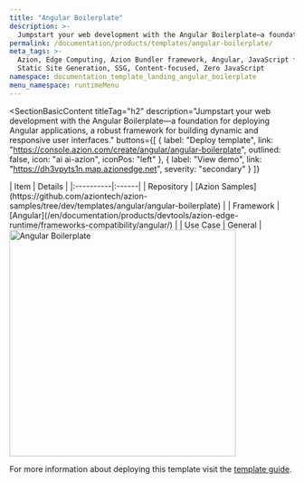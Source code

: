 ```yaml
---
title: "Angular Boilerplate"
description: >-
  Jumpstart your web development with the Angular Boilerplate—a foundation for deploying Angular applications, a robust framework for building dynamic and responsive user interfaces.
permalink: /documentation/products/templates/angular-boilerplate/
meta_tags: >-
  Azion, Edge Computing, Azion Bundler framework, Angular, JavaScript frameworks,
  Static Site Generation, SSG, Content-focused, Zero JavaScript
namespace: documentation_template_landing_angular_boilerplate
menu_namespace: runtimeMenu
---
```



<SectionBasicContent
  titleTag="h2"
  description="Jumpstart your web development with the Angular Boilerplate—a foundation for deploying Angular applications, a robust framework for building dynamic and responsive user interfaces."
  buttons={[
    { label: "Deploy template", link: "https://console.azion.com/create/angular/angular-boilerplate", outlined: false, icon: "ai ai-azion", iconPos: "left" },
    { label: "View demo", link: "https://dh3vpyts1n.map.azionedge.net", severity: "secondary" }
  ]}
>
  <Fragment slot="content">
    <div style="flex: 1; min-width: 300px;">
      | Item | Details |
      |:----------|:------|
      | Repository | [Azion Samples](https://github.com/aziontech/azion-samples/tree/dev/templates/angular/angular-boilerplate) |
      | Framework | [Angular](/en/documentation/products/devtools/azion-edge-runtime/frameworks-compatibility/angular/) |
      | Use Case | General |
    </div>
    <div style="display: flex; justify-content: center; align-items: center; flex: 1;">
      <img src="/assets/docs/images/uploads/template-showcase/angular/angular-boilerplate.png" width="400" alt="Angular Boilerplate" style="min-width: 100%; max-width: 100%; height: auto;" />
    </div>
  </Fragment>
</SectionBasicContent>

For more information about deploying this template visit the [template guide](/en/documentation/products/guides/angular-boilerplate/).